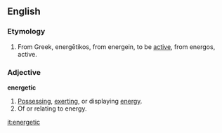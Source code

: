 ==English==
=== Etymology ===
#From Greek, energētikos, from energein, to be [[active]], from energos, active.

=== Adjective ===
'''energetic'''
#[[Possessing]], [[exerting]], or displaying [[energy]].
#Of or relating to energy.

{{stub}}

[[it:energetic]]